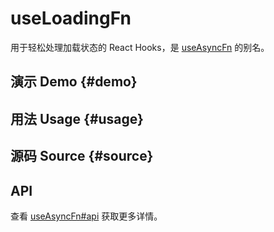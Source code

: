 # useLoadingFn


<HooksType category={frontmatter.category} />

用于轻松处理加载状态的 React Hooks，是 [useAsyncFn](/reference/use-async-fn) 的别名。

## 演示 Demo \{#demo}


<App />

## 用法 Usage \{#usage}



## 源码 Source \{#source}


<Source />

## API

查看 [useAsyncFn#api](/reference/use-async-fn/#api) 获取更多详情。
